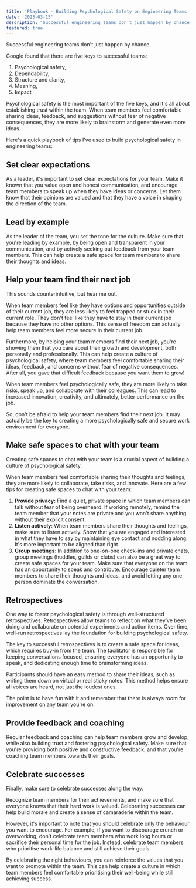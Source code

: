 ```yaml
---
title: 'Playbook - Building Psychological Safety on Engineering Teams'
date: '2023-03-15'
description: "Successful engineering teams don't just happen by chance. Steal my playbook"
featured: true
---
```


Successful engineering teams don't just happen by chance.

Google found that there are five keys to successful teams:

1. Psychological safety,
2. Dependability,
3. Structure and clarity,
4. Meaning,
5. Impact

Psychological safety is the most important of the five keys, and it's all about establishing trust within the team. When team members feel comfortable sharing ideas, feedback, and suggestions without fear of negative consequences, they are more likely to brainstorm and generate even more ideas.

Here's a quick playbook of tips I've used to build psychological safety in engineering teams:

## Set clear expectations

As a leader, it's important to set clear expectations for your team. Make it known that you value open and honest communication, and encourage team members to speak up when they have ideas or concerns. Let them know that their opinions are valued and that they have a voice in shaping the direction of the team.

## Lead by example

As the leader of the team, you set the tone for the culture. Make sure that you're leading by example, by being open and transparent in your communication, and by actively seeking out feedback from your team members. This can help create a safe space for team members to share their thoughts and ideas.

## Help your team find their next job

This sounds counterintuitive, but hear me out.

When team members feel like they have options and opportunities outside of their current job, they are less likely to feel trapped or stuck in their current role. They don't feel like they have to stay in their current job because they have no other options. This sense of freedom can actually help team members feel more secure in their current job.

Furthermore, by helping your team members find their next job, you're showing them that you care about their growth and development, both personally and professionally. This can help create a culture of psychological safety, where team members feel comfortable sharing their ideas, feedback, and concerns without fear of negative consequences. After all, you gave that difficult feedback because you want them to grow!

When team members feel psychologically safe, they are more likely to take risks, speak up, and collaborate with their colleagues. This can lead to increased innovation, creativity, and ultimately, better performance on the job.

So, don't be afraid to help your team members find their next job. It may actually be the key to creating a more psychologically safe and secure work environment for everyone.

## Make safe spaces to chat with your team

Creating safe spaces to chat with your team is a crucial aspect of building a culture of psychological safety.

When team members feel comfortable sharing their thoughts and feelings, they are more likely to collaborate, take risks, and innovate. Here are a few tips for creating safe spaces to chat with your team:

1. **Provide privacy:** Find a quiet, private space in which team members can talk without fear of being overheard. If working remotely, remind the team member that your notes are private and you won't share anything without their explicit consent.
2. **Listen actively**: When team members share their thoughts and feelings, make sure to listen actively. Show that you are engaged and interested in what they have to say by maintaining eye contact and nodding along. It's more important to be aligned than right
3. **Group meetings**: In addition to one-on-one check-ins and private chats, group meetings (huddles, guilds or clubs) can also be a great way to create safe spaces for your team. Make sure that everyone on the team has an opportunity to speak and contribute. Encourage quieter team members to share their thoughts and ideas, and avoid letting any one person dominate the conversation.

## Retrospectives

One way to foster psychological safety is through well-structured retrospectives. Retrospectives allow teams to reflect on what they’ve been doing and collaborate on potential experiments and action items. Over time, well-run retrospectives lay the foundation for building psychological safety.

The key to successful retrospectives is to create a safe space for ideas, which requires buy-in from the team. The facilitator is responsible for keeping conversations focused, ensuring everyone has an opportunity to speak, and dedicating enough time to brainstorming ideas.

Participants should have an easy method to share their ideas, such as writing them down on virtual or real sticky notes. This method helps ensure all voices are heard, not just the loudest ones.

The point is to have fun with it and remember that there is always room for improvement on any team you're on.

## Provide feedback and coaching

Regular feedback and coaching can help team members grow and develop, while also building trust and fostering psychological safety. Make sure that you're providing both positive and constructive feedback, and that you're coaching team members towards their goals.

## Celebrate successes

Finally, make sure to celebrate successes along the way.

Recognize team members for their achievements, and make sure that everyone knows that their hard work is valued. Celebrating successes can help build morale and create a sense of camaraderie within the team.

However, it's important to note that you should celebrate only the behaviour you want to encourage. For example, if you want to discourage crunch or overworking, don't celebrate team members who work long hours or sacrifice their personal time for the job. Instead, celebrate team members who prioritise work-life balance and still achieve their goals.

By celebrating the right behaviours, you can reinforce the values that you want to promote within the team. This can help create a culture in which team members feel comfortable prioritising their well-being while still achieving success.

